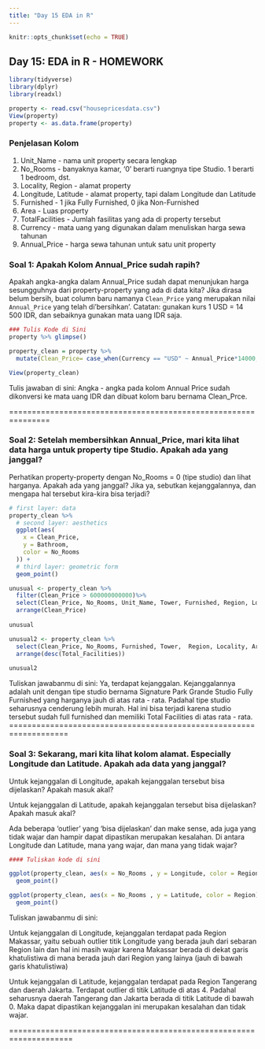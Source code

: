 ---
title: "Day 15 EDA in R"
---

```{r setup, include=FALSE}
knitr::opts_chunk$set(echo = TRUE)
```

## Day 15: EDA in R - HOMEWORK

```{r}
library(tidyverse)
library(dplyr)
library(readxl)

property <- read.csv("housepricesdata.csv")
View(property)
property <- as.data.frame(property)
```

### Penjelasan Kolom

1.  Unit_Name - nama unit property secara lengkap
2.  No_Rooms - banyaknya kamar, '0' berarti ruangnya tipe Studio. 1 berarti 1 bedroom, dst.
3.  Locality, Region - alamat property
4.  Longitude, Latitude - alamat property, tapi dalam Longitude dan Latitude
5.  Furnished - 1 jika Fully Furnished, 0 jika Non-Furnished
6.  Area - Luas property
7.  TotalFacilities - Jumlah fasilitas yang ada di property tersebut
8.  Currency - mata uang yang digunakan dalam menuliskan harga sewa tahunan
9. Annual_Price - harga sewa tahunan untuk satu unit property

### Soal 1: Apakah Kolom Annual_Price sudah rapih?

Apakah angka-angka dalam Annual_Price sudah dapat menunjukan harga sesungguhnya dari property-property yang ada di data kita? Jika dirasa belum bersih, buat column baru namanya `Clean_Price` yang merupakan nilai `Annual_Price` yang telah di'bersihkan'. Catatan: gunakan kurs 1 USD = 14 500 IDR, dan sebaiknya gunakan mata uang IDR saja.

```{r}
### Tulis Kode di Sini
property %>% glimpse()
```

```{r}
property_clean = property %>%
  mutate(Clean_Price= case_when(Currency == "USD" ~ Annual_Price*14000, Currency == "IDR" ~ Annual_Price*1))
```

```{r}
View(property_clean)
```


Tulis jawaban di sini:
Angka - angka pada kolom Annual Price sudah dikonversi ke mata uang IDR dan dibuat kolom baru bernama Clean_Prce.

===============================================================

### Soal 2: Setelah membersihkan Annual_Price, mari kita lihat data harga untuk property tipe Studio. Apakah ada yang janggal?

Perhatikan property-property dengan No_Rooms = 0 (tipe studio) dan lihat harganya. Apakah ada yang janggal? Jika ya, sebutkan kejanggalannya, dan mengapa hal tersebut kira-kira bisa terjadi?



```{r}
# first layer: data
property_clean %>% 
  # second layer: aesthetics
  ggplot(aes(
    x = Clean_Price, 
    y = Bathroom,
    color = No_Rooms
  )) +
  # third layer: geometric form
  geom_point()
```

```{r}
unusual <- property_clean %>%
  filter(Clean_Price > 600000000000)%>%
  select(Clean_Price, No_Rooms, Unit_Name, Tower, Furnished, Region, Locality, Area, Total_Facilities)%>%
  arrange(Clean_Price)
  
unusual
```
```{r}
unusual2 <- property_clean %>%
  select(Clean_Price, No_Rooms, Furnished, Tower,  Region, Locality, Area, Total_Facilities)%>%
  arrange(desc(Total_Facilities))
  
unusual2
```




Tuliskan jawabanmu di sini:
Ya, terdapat kejanggalan. Kejanggalannya adalah unit dengan tipe studio bernama Signature Park Grande Studio Fully Furnished yang harganya jauh di atas rata - rata. Padahal tipe studio seharusnya cenderung lebih murah. Hal ini bisa terjadi karena studio tersebut sudah full furnished dan memiliki Total Facilities di atas rata - rata.
===================================================================

### Soal 3: Sekarang, mari kita lihat kolom alamat. Especially Longitude dan Latitude. Apakah ada data yang janggal?

Untuk kejanggalan di Longitude, apakah kejanggalan tersebut bisa dijelaskan? Apakah masuk akal?

Untuk kejanggalan di Latitude, apakah kejanggalan tersebut bisa dijelaskan? Apakah masuk akal?

Ada beberapa 'outlier' yang 'bisa dijelaskan' dan make sense, ada juga yang tidak wajar dan hampir dapat dipastikan merupakan kesalahan. Di antara Longitude dan Latitude, mana yang wajar, dan mana yang tidak wajar?

```{r}
#### Tuliskan kode di sini

ggplot(property_clean, aes(x = No_Rooms , y = Longitude, color = Region)) +
  geom_point()
```
```{r}
ggplot(property_clean, aes(x = No_Rooms , y = Latitude, color = Region)) +
  geom_point()
```

Tuliskan jawabanmu di sini:

Untuk kejanggalan di Longitude, kejanggalan terdapat pada Region Makassar, yaitu sebuah outlier titik Longitude yang berada jauh dari sebaran Region lain dan hal ini masih wajar karena Makassar berada di dekat garis khatulistiwa di mana berada jauh dari Region yang lainya (jauh di bawah garis khatulistiwa)

Untuk kejanggalan di Latitude, kejanggalan terdapat pada Region Tangerang dan daerah Jakarta. Terdapat outlier di titik Latitude di atas 4. Padahal seharusnya daerah Tangerang dan Jakarta berada di titik Latitude di bawah 0. Maka dapat dipastikan kejanggalan ini merupakan kesalahan dan tidak wajar.

====================================================================

